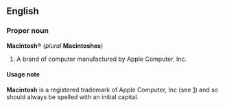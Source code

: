 ==English==
===Proper noun===
'''Macintosh'''&reg; (''plural'' '''Macintoshes''')

#A brand of computer manufactured by Apple Computer, Inc.

====Usage note====
'''Macintosh''' is a registered trademark of Apple Computer, Inc (see [http://www.apple.com/legal/appletmlist.html]) and so should always be spelled with an initial capital.